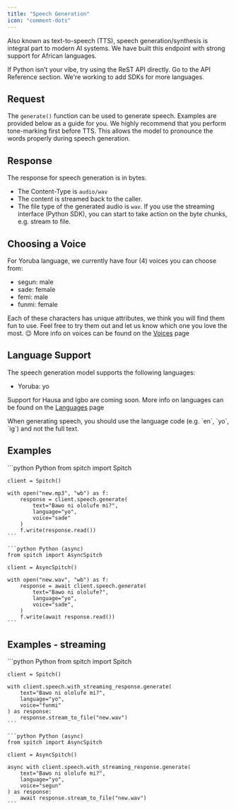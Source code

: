 ```yaml
---
title: "Speech Generation"
icon: "comment-dots"
---
```


Also known as text-to-speech (TTS), speech generation/synthesis is integral part to modern AI systems. We have built this endpoint with strong support for African languages.

<Tip>
    If Python isn't your vibe, try using the ReST API directly. Go to the API Reference section.
    We're working to add SDKs for more languages.
</Tip>

## Request
The `generate()` function can be used to generate speech. Examples are provided below as a guide for you.
<Info>
    We highly recommend that you perform tone-marking first before TTS. This allows the model to pronounce the words properly during speech generation.
</Info>

## Response
The response for speech generation is in bytes.
* The Content-Type is `audio/wav`
* The content is streamed back to the caller.
* The file type of the generated audio is `wav`.
If you use the streaming interface (Python SDK), you can start to take action on the byte chunks, e.g. stream to file.

## Choosing a Voice
For Yoruba language, we currently have four (4) voices you can choose from:
* segun: male
* sade: female
* femi: male
* funmi: female

Each of these characters has unique attributes, we think you will find them fun to use. Feel free to try them out and let us know which one you love the most. 😉
More info on voices can be found on the [Voices](/concepts/voices) page

## Language Support
The speech generation model supports the following languages:
- Yoruba: yo

Support for Hausa and Igbo are coming soon.
More info on languages can be found on the [Languages](/concepts/languages) page

<Note>
    When generating speech, you should use the language code (e.g. `en`, `yo`, `ig`) and not the full text.
</Note>

## Examples
<CodeGroup>
    ```python Python
    from spitch import Spitch

    client = Spitch()

    with open("new.mp3", "wb") as f:
        response = client.speech.generate(
            text="Bawo ni ololufe mi?",
            language="yo",
            voice="sade"
        )
        f.write(response.read())
    ```

    ```python Python (async)
    from spitch import AsyncSpitch

    client = AsyncSpitch()

    with open("new.wav", "wb") as f:
        response = await client.speech.generate(
            text="Bawo ni ololufe?",
            language="yo",
            voice="sade",
        )
        f.write(await response.read())
    ```

</CodeGroup>


## Examples - streaming
<CodeGroup>
    ```python Python
    from spitch import Spitch

    client = Spitch()

    with client.speech.with_streaming_response.generate(
        text="Bawo ni ololufe mi?",
        language="yo",
        voice="funmi"
    ) as response:
        response.stream_to_file("new.wav")
    ```

    ```python Python (async)
    from spitch import AsyncSpitch

    client = AsyncSpitch()

    async with client.speech.with_streaming_response.generate(
        text="Bawo ni ololufe mi?",
        language="yo",
        voice="segun"
    ) as response:
        await response.stream_to_file("new.wav")
    ```
</CodeGroup>
